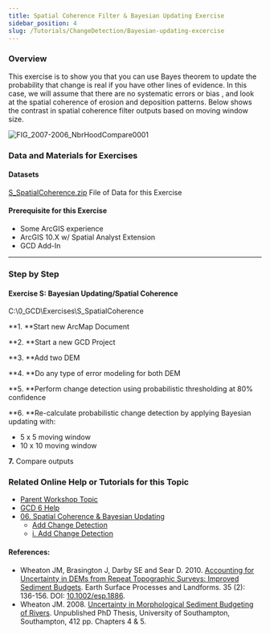 ```yaml
---
title: Spatial Coherence Filter & Bayesian Updating Exercise
sidebar_position: 4
slug: /Tutorials/ChangeDetection/Bayesian-updating-excercise
---
```


### Overview

This exercise is to show you that you can use Bayes theorem to update the probability that change is real if you have other lines of evidence. In this case, we will assume that there are no systematic errors or bias , and look at the spatial coherence of erosion and deposition patterns. Below shows the contrast in spatial coherence filter outputs based on moving window size.

![FIG_2007-2006_NbrHoodCompare0001](/img/tutorials/FIG_2007-2006_NbrHoodCompare0001.png)

### Data and Materials for Exercises

#### Datasets

[S_SpatialCoherence.zip](https://s3-us-west-2.amazonaws.com/etalweb.joewheaton.org/etal_workshops/GCD/2015_USU/S_SpatialCoherence.zip) File of Data for this Exercise

#### Prerequisite for this Exercise

- Some ArcGIS experience
- ArcGIS 10.X w/ Spatial Analyst Extension
- GCD Add-In

------

### Step by Step

####  **Exercise S: Bayesian Updating/Spatial Coherence**

C:\0_GCD\Exercises\S_SpatialCoherence

**1. **Start new ArcMap Document

**2. **Start a new GCD Project

**3. **Add two DEM

**4. **Do any type of error modeling for both DEM

**5. **Perform change detection using probabilistic thresholding at 80% confidence

**6. **Re-calculate probabilistic change detection by applying Bayesian updating with:

- 5 x 5 moving window
- 10 x 10 moving window

**7.** Compare outputs



<YouTubeEmbed videoId="n0wH63OWFFU" title="Bayesian Updating Exercise" />

### Related Online Help or Tutorials for this Topic

- [Parent Workshop Topic](/Help/Workshops/workshop-topics/versions/3-day-workshop/3-Day3/s-spatial-coherence-bayesian-updating)
- [GCD 6 Help](/)
- [06. Spatial Coherence & Bayesian Updating](/tutorials--how-to/vi-spatial-coherence-bayesian-updaing)
  - [Add Change Detection](/gcd-command-reference/gcd-analysis-menu/c-geomorphic-change-detection-submenu/change-detection)
  - [i. Add Change Detection](/gcd-command-reference/gcd-project-explorer/j-change-detection-context-menu/i-add-change-detection)

#### References:

- Wheaton JM, Brasington J, Darby SE and Sear D. 2010. [Accounting for Uncertainty in DEMs from Repeat Topographic Surveys: Improved Sediment Budgets](http://www.joewheaton.org/Home/research/paper-downloads/Wheaton_etal_ESPL_DoD.pdf). Earth Surface Processes and Landforms. 35 (2): 136-156. DOI: [10.1002/esp.1886](http://dx.doi.org/10.1002/esp.1886).
- Wheaton JM. 2008. [Uncertainty in Morphological Sediment Budgeting of Rivers](http://www.joewheaton.org/Home/research/projects-1/morphological-sediment-budgeting/phdthesis). Unpublished PhD Thesis, University of Southampton, Southampton, 412 pp. Chapters 4 & 5.

